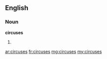 ==English==

===Noun===
'''circuses'''

# {{plural of|[[circus]]}}

[[ar:circuses]]
[[fr:circuses]]
[[mg:circuses]]
[[my:circuses]]